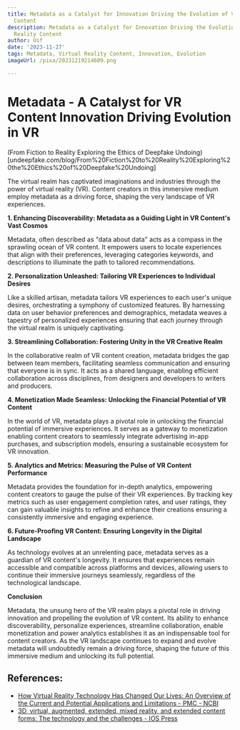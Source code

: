 ```yaml
---
title: Metadata as a Catalyst for Innovation Driving the Evolution of Virtual Reality
  Content
description: Metadata as a Catalyst for Innovation Driving the Evolution of Virtual
  Reality Content
author: Usf
date: '2023-11-27'
tags: Metadata, Virtual Reality Content, Innovation, Evolution
imageUrl: /pixa/20231219214609.png

---
```

# Metadata - A Catalyst  for VR  Content Innovation Driving Evolution in VR
(From Fiction to Reality Exploring the Ethics of Deepfake Undoing)[undeepfake.com/blog/From%20Fiction%20to%20Reality%20Exploring%20the%20Ethics%20of%20Deepfake%20Undoing]

The virtual realm  has captivated imaginations and industries through  the  power of virtual  reality  (VR).  Content creators in  this immersive medium employ metadata as a  driving force,  shaping the very landscape of VR experiences. 

**1. Enhancing Discoverability: Metadata as  a Guiding Light in VR Content's Vast Cosmos**

Metadata, often described as  "data about  data" acts  as  a compass in the sprawling ocean of VR content. It empowers users to locate experiences that align with their preferences, leveraging categories keywords, and descriptions to illuminate the path to tailored recommendations.


**2. Personalization Unleashed: Tailoring VR Experiences to Individual Desires**

Like a skilled artisan, metadata tailors VR experiences to each user's unique  desires, orchestrating a symphony of customized features. By harnessing data on user behavior preferences and demographics, metadata weaves a tapestry of personalized  experiences ensuring that each journey through  the virtual realm is  uniquely captivating.


**3. Streamlining Collaboration: Fostering Unity in the VR Creative Realm**

In the collaborative realm of VR content creation, metadata bridges the gap between team members,  facilitating  seamless communication and ensuring that everyone is in sync. It acts  as a shared language, enabling efficient collaboration across disciplines, from designers  and developers to writers and producers.


**4. Monetization Made Seamless: Unlocking the Financial Potential  of VR Content**

In the  world of VR, metadata plays a pivotal role in unlocking the financial potential of immersive experiences. It serves as a gateway to monetization enabling content creators to seamlessly integrate advertising in-app  purchases, and  subscription models, ensuring a sustainable ecosystem for VR innovation.


**5. Analytics and Metrics: Measuring  the Pulse of VR Content Performance**

Metadata provides the foundation for in-depth analytics, empowering content creators to gauge the pulse of their  VR experiences.  By tracking key metrics such as user engagement completion rates, and user ratings, they can gain valuable insights to refine  and  enhance their creations ensuring a consistently immersive and engaging experience.

**6. Future-Proofing VR Content: Ensuring Longevity in  the Digital Landscape**

As technology evolves at an unrelenting pace, metadata serves as a guardian of VR content's longevity. It ensures that experiences remain accessible and  compatible across platforms and devices, allowing users to continue their immersive journeys seamlessly, regardless of  the technological landscape.


**Conclusion**

Metadata, the unsung  hero  of  the  VR realm plays a pivotal role in driving innovation and propelling the evolution of VR  content. Its ability  to enhance discoverability, personalize experiences, streamline collaboration, enable monetization and power analytics establishes it as an indispensable tool for  content creators. As the VR landscape continues to expand and evolve  metadata will undoubtedly remain a driving force, shaping the future of this immersive medium and unlocking its full potential.

## References:
- [How Virtual Reality Technology Has Changed Our Lives: An Overview of the Current and Potential Applications and Limitations - PMC - NCBI](https://www.ncbi.nlm.nih.gov/pmc/articles/PMC9517547/)
- [3D, virtual, augmented, extended, mixed reality, and extended content forms: The technology and the challenges - IOS Press](https://content.iospress.com/articles/information-services-and-use/isu200086)
